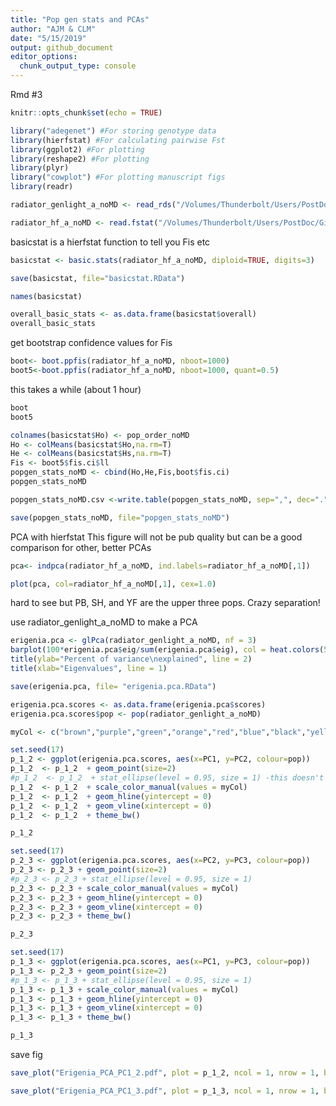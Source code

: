 ```yaml
---
title: "Pop gen stats and PCAs"
author: "AJM & CLM"
date: "5/15/2019"
output: github_document
editor_options: 
  chunk_output_type: console
---
```

 Rmd #3
 
```r
knitr::opts_chunk$set(echo = TRUE)
```

```r
library("adegenet") #For storing genotype data
library(hierfstat) #For calculating pairwise Fst
library(ggplot2) #For plotting
library(reshape2) #For plotting
library(plyr)
library("cowplot") #For plotting manuscript figs
library(readr)
```


```r
radiator_genlight_a_noMD <- read_rds("/Volumes/Thunderbolt/Users/PostDoc/Github/Erigenia-Analyses/a166_radiator_genomic_converter_20190513a1509/radiator_genlight_20190513a1614.RData")
```
```r
radiator_hf_a_noMD <- read.fstat("/Volumes/Thunderbolt/Users/PostDoc/Github/Erigenia-Analyses/a166_radiator_genomic_converter_20190513a1509/radiator_data_20190513a1509.dat", na.s = c("0","00","000","0000","00000","000000","NA"))
```


basicstat is a hierfstat function to tell you Fis etc
```r
basicstat <- basic.stats(radiator_hf_a_noMD, diploid=TRUE, digits=3)
```
```r
save(basicstat, file="basicstat.RData")

```

```r
names(basicstat)
```
```r
overall_basic_stats <- as.data.frame(basicstat$overall)
overall_basic_stats
```

get bootstrap confidence values for Fis
```r
boot<- boot.ppfis(radiator_hf_a_noMD, nboot=1000)
boot5<-boot.ppfis(radiator_hf_a_noMD, nboot=1000, quant=0.5)
```
this takes a while (about 1 hour)

```r
boot
boot5
```


```r
colnames(basicstat$Ho) <- pop_order_noMD
Ho <- colMeans(basicstat$Ho,na.rm=T)
He <- colMeans(basicstat$Hs,na.rm=T)
Fis <- boot5$fis.ci$ll
popgen_stats_noMD <- cbind(Ho,He,Fis,boot$fis.ci)
popgen_stats_noMD
```

```r
popgen_stats_noMD.csv <-write.table(popgen_stats_noMD, sep=",", dec=".", row.names=TRUE, col.names=TRUE)

save(popgen_stats_noMD, file="popgen_stats_noMD")
```



PCA with hierfstat
This figure will not be pub quality but can be a good comparison for other, better PCAs

```r
pca<- indpca(radiator_hf_a_noMD, ind.labels=radiator_hf_a_noMD[,1])
```
```r
plot(pca, col=radiator_hf_a_noMD[,1], cex=1.0)
```
hard to see but PB, SH, and YF are the upper three pops. Crazy separation!



use radiator_genlight_a_noMD to make a PCA
```r
erigenia.pca <- glPca(radiator_genlight_a_noMD, nf = 3)
barplot(100*erigenia.pca$eig/sum(erigenia.pca$eig), col = heat.colors(50), main="PCA Eigenvalues")
title(ylab="Percent of variance\nexplained", line = 2)
title(xlab="Eigenvalues", line = 1)
```


```r
save(erigenia.pca, file= "erigenia.pca.RData")
```

```r
erigenia.pca.scores <- as.data.frame(erigenia.pca$scores)
erigenia.pca.scores$pop <- pop(radiator_genlight_a_noMD)
```
```r
myCol <- c("brown","purple","green","orange","red","blue","black","yellow")
```


```r
set.seed(17)
p_1_2 <- ggplot(erigenia.pca.scores, aes(x=PC1, y=PC2, colour=pop)) 
p_1_2  <- p_1_2  + geom_point(size=2)
#p_1_2  <- p_1_2  + stat_ellipse(level = 0.95, size = 1) -this doesn't work with theses points, but could be used for better clustering 
p_1_2  <- p_1_2  + scale_color_manual(values = myCol) 
p_1_2  <- p_1_2  + geom_hline(yintercept = 0) 
p_1_2  <- p_1_2  + geom_vline(xintercept = 0) 
p_1_2  <- p_1_2  + theme_bw()

p_1_2
```

```r
set.seed(17)
p_2_3 <- ggplot(erigenia.pca.scores, aes(x=PC2, y=PC3, colour=pop)) 
p_2_3 <- p_2_3 + geom_point(size=2)
#p_2_3 <- p_2_3 + stat_ellipse(level = 0.95, size = 1)
p_2_3 <- p_2_3 + scale_color_manual(values = myCol) 
p_2_3 <- p_2_3 + geom_hline(yintercept = 0) 
p_2_3 <- p_2_3 + geom_vline(xintercept = 0) 
p_2_3 <- p_2_3 + theme_bw()

p_2_3
```


```r
set.seed(17)
p_1_3 <- ggplot(erigenia.pca.scores, aes(x=PC1, y=PC3, colour=pop)) 
p_1_3 <- p_2_3 + geom_point(size=2)
#p_1_3 <- p_1_3 + stat_ellipse(level = 0.95, size = 1)
p_1_3 <- p_1_3 + scale_color_manual(values = myCol) 
p_1_3 <- p_1_3 + geom_hline(yintercept = 0) 
p_1_3 <- p_1_3 + geom_vline(xintercept = 0) 
p_1_3 <- p_1_3 + theme_bw()

p_1_3
```


save fig 
```r
save_plot("Erigenia_PCA_PC1_2.pdf", plot = p_1_2, ncol = 1, nrow = 1, base_height = 9, base_aspect_ratio = 1.1, base_width = NULL, cols = NULL,rows = NULL, dpi = 600)

save_plot("Erigenia_PCA_PC1_3.pdf", plot = p_1_3, ncol = 1, nrow = 1, base_height = 9, base_aspect_ratio = 1.1, base_width = NULL, cols = NULL,rows = NULL, dpi = 600)
```

